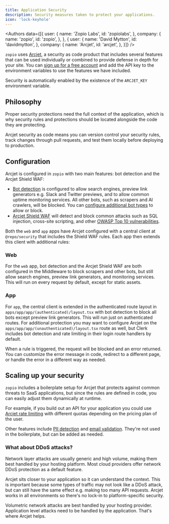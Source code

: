```yaml
---
title: Application Security
description: Security measures taken to protect your applications.
icon: 'lock-keyhole'
---
```



<Authors data={[{
  user: {
    name: 'Zopio Labs',
    id: 'zopiolabs',
  },
  company: {
    name: 'zopio',
    id: 'zopio',
  },
}, {
  user: {
    name: 'David Mytton',
    id: 'davidmytton',
  },
  company: {
    name: 'Arcjet',
    id: 'arcjet',
  },
}]} />

`zopio` uses [Arcjet](https://arcjet.com/), a security as code product that includes several features that can be used individually or combined to provide defense in depth for your site. You can [sign up for a free account](https://arcjet.com/) and add the API key to the environment variables to use the features we have included.

<Note>Security is automatically enabled by the existence of the `ARCJET_KEY` environment variable.</Note>

## Philosophy

Proper security protections need the full context of the application, which is why security rules and protections should be located alongside the code they are protecting.

Arcjet security as code means you can version control your security rules, track changes through pull requests, and test them locally before deploying to production.

## Configuration

Arcjet is configured in `zopio` with two main features: bot detection and the Arcjet Shield WAF:

- [Bot detection](https://docs.arcjet.com/bot-protection/concepts) is configured to allow search engines, preview link generators e.g. Slack and Twitter previews, and to allow common uptime monitoring services. All other bots, such as scrapers and AI crawlers, will be blocked. You can [configure additional bot types](https://docs.arcjet.com/bot-protection/identifying-bots) to allow or block.
- [Arcjet Shield WAF](https://docs.arcjet.com/shield/concepts) will detect and block common attacks such as SQL injection, cross-site scripting, and other [OWASP Top 10 vulnerabilities](https://owasp.org/www-project-top-ten/).

Both the `web` and `app` apps have Arcjet configured with a central client at `@repo/security`  that includes the Shield WAF rules. Each app then extends this client with additional rules:

### Web

For the `web` app, bot detection and the Arcjet Shield WAF are both configured in the Middleware to block scrapers and other bots, but still allow search engines, preview link generators, and monitoring services. This will run on every request by default, except for static assets.

### App

For `app`, the central client is extended in the authenticated route layout in `apps/app/app/(authenticated)/layout.tsx` with bot detection to block all bots except preview link generators. This will run just on authenticated routes. For additional protection you may want to configure Arcjet on the `apps/app/app/(unauthenticated)/layout.tsx` route as well, but Clerk includes bot detection and rate limiting in their login route handlers by default.

When a rule is triggered, the request will be blocked and an error returned. You can customize the error message in code, redirect to a different page, or handle the error in a different way as needed.

## Scaling up your security

`zopio` includes a boilerplate setup for Arcjet that protects against common threats to SaaS applications, but since the rules are defined in code, you can easily adjust them dynamically at runtime.

For example, if you build out an API for your application you could use [Arcjet rate limiting](https://docs.arcjet.com/rate-limiting/quick-start) with different quotas depending on the pricing plan of the user.

Other features include [PII detection](https://docs.arcjet.com/sensitive-info/quick-start) and [email validation](https://docs.arcjet.com/email-validation/quick-start). They're not used in the boilerplate, but can be added as needed.

### What about DDoS attacks?

Network layer attacks are usually generic and high volume, making them best handled by your hosting platform. Most cloud providers offer network DDoS protection as a default feature.

Arcjet sits closer to your application so it can understand the context. This is important because some types of traffic may not look like a DDoS attack, but can still have the same effect e.g. making too many API requests. Arcjet works in all environments so there's no lock-in to platform-specific security.

Volumetric network attacks are best handled by your hosting provider. Application level attacks need to be handled by the application. That's where Arcjet helps.
